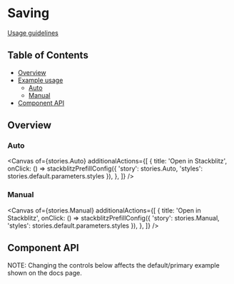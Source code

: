 
# Saving

[Usage guidelines](https://pages.github.ibm.com/carbon/ibm-products/patterns/save/usage/)

## Table of Contents

- [Overview](#overview)
- [Example usage](#example-usage)
    - [Auto](#auto)
    - [Manual](##auto)
- [Component API](#component-api)

## Overview
### Auto

<Canvas
  of={stories.Auto}
  additionalActions={[
    {
      title: 'Open in Stackblitz',
      onClick: () => stackblitzPrefillConfig({
        'story': stories.Auto, 
        'styles': stories.default.parameters.styles
      }),
    },
  ]}
/>

### Manual

<Canvas
  of={stories.Manual}
  additionalActions={[
    {
      title: 'Open in Stackblitz',
      onClick: () => stackblitzPrefillConfig({
        'story': stories.Manual,
        'styles': stories.default.parameters.styles
      }),
    },
  ]}
/>


## Component API
NOTE: Changing the controls below affects the default/primary example shown on the docs page.
<Controls />
